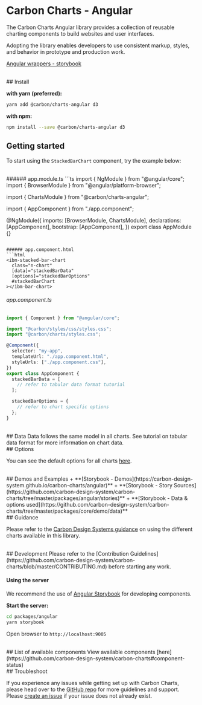 
<Meta title="Docs/Getting Started/Angular" />

# Carbon Charts - Angular

The Carbon Charts Angular library provides a collection of reusable charting components to build websites
and user interfaces.

Adopting the library enables developers to use consistent markup, styles, and behavior
in prototype and production work.

[Angular wrappers - storybook](https://carbon-design-system.github.io/carbon-charts/angular)

<br/>
## Install

**with yarn (preferred):**
```bash
yarn add @carbon/charts-angular d3
```

**with npm:**
```bash
npm install --save @carbon/charts-angular d3
```



## Getting started

To start using the `StackedBarChart` component, try the example below:


<br/>
###### app.module.ts
```ts
import { NgModule } from "@angular/core";
import { BrowserModule } from "@angular/platform-browser";

import { ChartsModule } from "@carbon/charts-angular";

import { AppComponent } from "./app.component";

@NgModule({
  imports: [BrowserModule, ChartsModule],
  declarations: [AppComponent],
  bootstrap: [AppComponent],
})
export class AppModule {}
```

###### app.component.html
```html
<ibm-stacked-bar-chart
  class="n-chart"
  [data]="stackedBarData"
  [options]="stackedBarOptions"
  #stackedBarChart
></ibm-bar-chart>
```

###### app.component.ts
```ts
import { Component } from "@angular/core";

import "@carbon/styles/css/styles.css";
import "@carbon/charts/styles.css";

@Component({
  selector: "my-app",
  templateUrl: "./app.component.html",
  styleUrls: ["./app.component.css"],
})
export class AppComponent {
  stackedBarData = [
	// refer to tabular data format tutorial
  ];

  stackedBarOptions = {
	// refer to chart specific options
  };
}
```

<br/>
## Data
Data follows the same model in all charts.
See tutorial on tabular data format for more information on chart data.

<br/>
## Options

You can see the default options for all charts
[here](https://github.com/carbon-design-system/carbon-charts/tree/master/packages/core/src/configuration.ts).

<br/>
## Demos and Examples
+ **[Storybook - Demos](https://carbon-design-system.github.io/carbon-charts/angular)**
+ **[Storybook - Story Sources](https://github.com/carbon-design-system/carbon-charts/tree/master/packages/angular/stories)**
+ **[Storybook - Data & options used](https://github.com/carbon-design-system/carbon-charts/tree/master/packages/core/demo/data)**

<br/>
## Guidance

Please refer to the
[Carbon Design Systems guidance](https://www.carbondesignsystem.com/data-visualization/chart-types)
on using the different charts available in this library.

<br/>
## Development
Please refer to the
[Contribution Guidelines](https://github.com/carbon-design-system/carbon-charts/blob/master/CONTRIBUTING.md)
before starting any work.

#### Using the server
We recommend the use of [Angular Storybook](https://github.com/storybookjs/storybook/tree/next/app/angular)
for developing components.

**Start the server:**
```bash
cd packages/angular
yarn storybook
```

Open browser to `http://localhost:9005`

<br/>
## List of available components
View available components [here](https://github.com/carbon-design-system/carbon-charts#component-status)

<br/>
## Troubleshoot

If you experience any issues while getting set up with Carbon Charts, please head over to the
[GitHub repo](https://github.com/carbon-design-system/carbon-charts) for more guidelines and support.
Please [create an issue](https://github.com/carbon-design-system/carbon-charts/issues) if your issue
does not already exist.